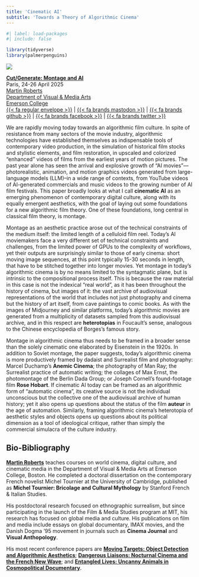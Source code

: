 ```yaml
---
title: 'Cinematic AI'
subtitle: 'Towards a Theory of Algorithmic Cinema'
---
```


```r
#| label: load-packages
#| include: false

library(tidyverse)
library(palmerpenguins)
```

::: {layout="[40, 60]]"}

![](img/casati.jpg)

[**Cut/Generate: Montage and AI**](https://calenda.org/1217419)\
Paris, 24-26 April 2025\
[Martin Roberts](https://mroberts.emerson.build/)\      
[Department of Visual & Media Arts](https://emerson.edu/academics/academic-departments/visual-media-arts)\
[Emerson College](https://emerson.edu)\
[{{< fa regular envelope >}}](mailto:martin*roberts@emerson.edu) \| [{{< fa brands mastodon >}}](https://merveilles.town/@mroberts*vma) \| [{{< fa brands github >}}](https://github.com/mroberts1/) \| [{{< fa brands facebook >}}](https://facebook.com/mr05301) \| [{{< fa brands twitter >}}](https://twitter.com/dokoissho)

:::

We are rapidly moving today towards an algorithmic film culture. In spite of resistance from many sectors of the movie industry, algorithmic technologies have established themselves as indispensable tools of contemporary video production, in the simulation of historical film stocks and stylistic elements, and film restoration, in upscaled and colorized “enhanced” videos of films from the earliest years of motion pictures. The past year alone has seen the arrival and explosive growth of “AI movies”—photorealistic, animation, and motion graphics videos generated from large-language models (LLM)–in a wide range of contexts, from YouTube videos of AI-generated commercials and music videos to the growing number of AI film festivals. This paper broadly looks at what I call **cinematic AI** as an emerging phenomenon of contemporary digital culture, along with its equally emergent aesthetics, with the goal of laying out some foundations for a new algorithmic film theory. One of these foundations, long central in classical film theory, is montage.

Montage as an aesthetic practice arose out of the technical constraints of the medium itself: the limited length of a celluloid film reel. Today’s AI moviemakers face a very different set of technical constraints and challenges, from the limited power of GPUs to the complexity of workflows, yet their outputs are surprisingly similar to those of early cinema: short moving image sequences, at this point typically 15-30 seconds in length, that have to be stitched together into longer movies. Yet montage in today’s algorithmic cinema is by no means limited to the syntagmatic plane, but is intrinsic to the compositional process itself. This is because the raw material in this case is not the indexical “real world”, as it has been throughout the history of cinema, but images of it: the vast archive of audiovisual representations of the world that includes not just photography and cinema but the history of art itself, from cave paintings to comic books. As with the images of Midjourney and similar platforms, today’s algorithmic movies are generated from a multiplicity of datasets sampled from this audiovisual archive, and in this respect are **heterotopias** in Foucault’s sense, analogous to the Chinese encyclopedia of Borges’s famous story.

Montage in algorithmic cinema thus needs to be framed in a broader sense than the solely cinematic one elaborated by Eisenstein in the 1920s. In addition to Soviet montage, the paper suggests, today’s algorithmic cinema is more productively framed by dadaist and Surrealist film and photography: Marcel Duchamp’s **Anemic Cinema**; the photography of Man Ray; the Surrealist practice of automatic writing; the collages of Max Ernst, the photomontage of the Berlin Dada Group; or Joseph Cornell’s found-footage film **Rose Hobart**. If cinematic AI today can be framed as an algorithmic form of “automatic cinema”, its creative source is not the individual unconscious but the collective one of the audiovisual archive of human history; yet it also opens up questions about the status of the film **auteur** in the age of automation. Similarly, framing algorithmic cinema’s heterotopia of aesthetic styles and objects opens up questions about its political dimension as a tool of ideological critique, rather than simply the commercial simulacra of the culture industry.

## Bio-Bibliography

[**Martin Roberts**](mailto:martin_roberts@emerson.edu) teaches courses on world cinema, digital culture, and cinematic media in the Department of Visual & Media Arts at Emerson College, Boston. He completed a doctoral dissertation on the contemporary French novelist Michel Tournier at the University of Cambridge, published as **Michel Tournier: Bricolage and Cultural Mythology** by Stanford French & Italian Studies.

His postdoctoral research focused on ethnographic surrealism, but since participating in the launch of the Film & Media Studies program at MIT, his research has focused on global media and culture. His publications on film and media include essays on global documentary, IMAX movies, and the Danish Dogma '95 movement in journals such as **Cinema Journal** and **Visual Anthopology**.

His most recent conference papers are [**Moving Targets: Object Detection and Algorithmic Aesthetics**](https://mroberts1.github.io/moving-targets/); [**Dangerous Liaisons: Nocturnal Cinema and the French New Wave**](https://mroberts1.github.io/nocturnal-cinema/); and [**Entangled Lives: Uncanny Animals in Cosmopolitical Documentary**](https://mroberts1.github.io/entangled-lives/).
